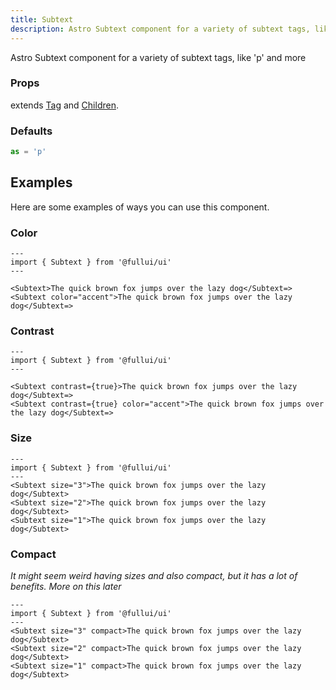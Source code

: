 ```yaml
---
title: Subtext
description: Astro Subtext component for a variety of subtext tags, like 'p' and more
---
```


Astro Subtext component for a variety of subtext tags, like 'p' and more

### Props
extends [Tag](/utility/tag) and [Children](/utility/children).

### Defaults
```ts
as = 'p' 
```

## Examples
Here are some examples of ways you can use this component.

### Color
```astro live
---
import { Subtext } from '@fullui/ui'
---

<Subtext>The quick brown fox jumps over the lazy dog</Subtext=>   
<Subtext color="accent">The quick brown fox jumps over the lazy dog</Subtext=>  
```

### Contrast
```astro live
---
import { Subtext } from '@fullui/ui'
---

<Subtext contrast={true}>The quick brown fox jumps over the lazy dog</Subtext=>   
<Subtext contrast={true} color="accent">The quick brown fox jumps over the lazy dog</Subtext=>  
```

### Size
```astro live
---
import { Subtext } from '@fullui/ui'
--- 
<Subtext size="3">The quick brown fox jumps over the lazy dog</Subtext>   
<Subtext size="2">The quick brown fox jumps over the lazy dog</Subtext>  
<Subtext size="1">The quick brown fox jumps over the lazy dog</Subtext>   
```

### Compact
*It might seem weird having sizes and also compact, but it has a lot of benefits. More on this later*
```astro live
---
import { Subtext } from '@fullui/ui'
--- 
<Subtext size="3" compact>The quick brown fox jumps over the lazy dog</Subtext>   
<Subtext size="2" compact>The quick brown fox jumps over the lazy dog</Subtext>  
<Subtext size="1" compact>The quick brown fox jumps over the lazy dog</Subtext>   
```
